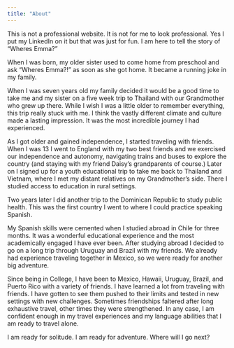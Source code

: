 ```yaml
---
title: "About"
---
```


This is not a professional website. It is not for me to look professional. Yes I put my LinkedIn on it but that was just for fun. I am here to tell the story of "Wheres Emma?"

When I was born, my older sister used to come home from preschool and ask "Wheres Emma?!" as soon as she got home. It became a running joke in my family.

When I was seven years old my family decided it would be a good time to take me and my sister on a five week trip to Thailand with our Grandmother who grew up there. While I wish I was a little older to remember everything, this trip really stuck with me. I think the vastly different climate and culture made a lasting impression. It was the most incredible journey I had experienced.

As I got older and gained independence, I started traveling with friends. When I was 13 I went to England with my two best friends and we exercised our independence and autonomy, navigating trains and buses to explore the country (and staying with my friend Daisy's grandparents of course.) Later on I signed up for a youth educational trip to take me back to Thailand and Vietnam, where I met my distant relatives on my Grandmother's side. There I studied access to education in rural settings.

Two years later I did another trip to the Dominican Republic to study public health. This was the first country I went to where I could practice speaking Spanish.

My Spanish skills were cemented when I studied abroad in Chile for three months. It was a wonderful educational experience and the most academically engaged I have ever been. After studying abroad I decided to go on a long trip through Uruguay and Brazil with my friends. We already had experience traveling together in Mexico, so we were ready for another big adventure.

Since being in College, I have been to Mexico, Hawaii, Uruguay, Brazil, and Puerto Rico with a variety of friends. I have learned a lot from traveling with friends. I have gotten to see them pushed to their limits and tested in new settings with new challenges. Sometimes friendships faltered after long exhaustive travel, other times they were strengthened. In any case, I am confident enough in my travel experiences and my language abilities that I am ready to travel alone.

I am ready for solitude. I am ready for adventure. Where will I go next?
